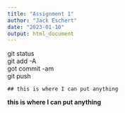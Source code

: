 ```yaml
---
title: "Assignment 1"
author: "Jack Eschert"
date: "2023-01-10"
output: html_document
---
```

git status  
git add -A  
got commit -am  
git push  



`## this is where I can put anything`  

**this is where I can put anything**   
